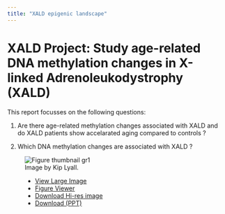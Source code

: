 ```yaml
---
title: "XALD epigenic landscape"
---
```


# XALD Project: Study age-related DNA methylation changes in X-linked Adrenoleukodystrophy (XALD)  

This report focusses on the following questions:

1. Are there age-related methylation changes associated with XALD and do XALD patients show accelarated aging compared to controls ?

2. Which DNA methylation changes are associated with XALD ?

<figure id="gr1" class="" tabindex="0"><img class="b-lazy b-loaded ux-lazyloaded" loading="lazy" alt="Figure thumbnail gr1" data-locator="undfig1" data-high-res="https://www.cell.com/cms/attachment/2969fef9-12c8-499f-a5ef-45301231fb4d/gr1.jpg" data-large-image="https://www.cell.com/cms/attachment/2969fef9-12c8-499f-a5ef-45301231fb4d/gr1.jpg" src="https://www.cell.com/cms/attachment/2969fef9-12c8-499f-a5ef-45301231fb4d/gr1.jpg"><figcaption><div class="figure__caption__body"><div class="figure__title"><span data-fv-label="Figure" class="label figure__label"></span><span class="figure__title__text">Image by Kip Lyall.</span></div><ul class="rlist--inline separator download-links"><li><a target="_blank" href="https://www.cell.com/cms/attachment/2969fef9-12c8-499f-a5ef-45301231fb4d/gr1.jpg" title="View Large Image in a new tab">View Large
                                            Image
                                        </a></li><li class="download-links__figureViewer"><a href="#" class="figure__open__ctrl">Figure Viewer</a></li><li><a href="https://www.cell.com/cms/attachment/2969fef9-12c8-499f-a5ef-45301231fb4d/gr1.jpg" class="download-links__download-Hi-res" target="_blank" download="">Download Hi-res
                                            image
                                        </a></li><li class="hidden-xs"><a href="/action/downloadFigures?pii=S0092-8674(15)00628-5&amp;id=gr1.jpg" class="download-links__download-This">Download (PPT)</a></li></ul></div></figcaption></figure>
